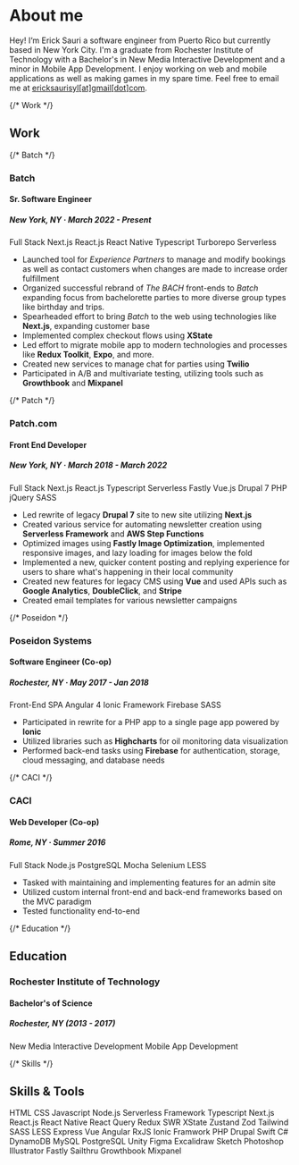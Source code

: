 
# About me

Hey! I&lsquo;m Erick Sauri a software engineer from Puerto Rico but
currently based in New York City. I'm a graduate from Rochester
Institute of Technology with a Bachelor's in New Media Interactive
Development and a minor in Mobile App Development. I enjoy working on
web and mobile applications as well as making games in my spare time.
Feel free to email me at <a href={PERSONAL_LINKS.email} target="_blank">ericksaurisyl[at]gmail[dot]com</a>.

{/* Work */}

## Work

{/* Batch */}

### Batch

#### Sr. Software Engineer

##### New York, NY &middot; March 2022 - Present

<TagList scrollable>
  <Tag>Full Stack</Tag>
  <Tag>Next.js</Tag>
  <Tag>React.js</Tag>
  <Tag>React Native</Tag>
  <Tag>Typescript</Tag>
  <Tag>Turborepo</Tag>
  <Tag>Serverless</Tag>
</TagList>

- Launched tool for _Experience Partners_ to manage and
modify bookings as well as contact customers when
changes are made to increase order fulfillment
- Organized successful rebrand of _The BACH_ front-ends to
_Batch_ expanding focus from bachelorette parties to more
diverse group types like birthday and trips.
- Spearheaded effort to bring _Batch_ to the web using technologies like **Next.js**, expanding customer base
- Implemented complex checkout flows using **XState**
- Led effort to migrate mobile app to modern technologies
and processes like **Redux Toolkit**, **Expo**, and more.
- Created new services to manage chat for parties using **Twilio**
- Participated in A/B and multivariate testing, utilizing tools such as **Growthbook** and **Mixpanel**

{/* Patch */}

### Patch.com

#### Front End Developer

##### New York, NY &middot; March 2018 - March 2022

<TagList scrollable>
  <Tag>Full Stack</Tag>
  <Tag>Next.js</Tag>
  <Tag>React.js</Tag>
  <Tag>Typescript</Tag>
  <Tag>Serverless</Tag>
  <Tag>Fastly</Tag>
  <Tag>Vue.js</Tag>
  <Tag>Drupal 7</Tag>
  <Tag>PHP</Tag>
  <Tag>jQuery</Tag>
  <Tag>SASS</Tag>
</TagList>

- Led rewrite of legacy **Drupal 7** site to new site utilizing **Next.js**
- Created various service for automating newsletter creation using **Serverless Framework** and **AWS Step Functions**
- Optimized images using **Fastly Image Optimization**, implemented responsive images, and lazy loading for images below the fold
- Implemented a new, quicker content posting and replying experience for users to share what's happening in their local community
- Created new features for legacy CMS using **Vue** and used APIs such as **Google Analytics**, **DoubleClick**, and **Stripe**
- Created email templates for various newsletter campaigns

{/* Poseidon */}

### Poseidon Systems

#### Software Engineer (Co-op)

##### Rochester, NY &middot; May 2017 - Jan 2018

<TagList scrollable>
  <Tag>Front-End</Tag>
  <Tag>SPA</Tag>
  <Tag>Angular 4</Tag>
  <Tag>Ionic Framework</Tag>
  <Tag>Firebase</Tag>
  <Tag>SASS</Tag>
</TagList>

- Participated in rewrite for a PHP app to a single page app powered by **Ionic**
- Utilized libraries such as **Highcharts** for oil monitoring data visualization
- Performed back-end tasks using **Firebase** for authentication, storage, cloud messaging, and database needs

{/* CACI */}

### CACI

#### Web Developer (Co-op)

##### Rome, NY &middot; Summer 2016

<TagList scrollable>
  <Tag>Full Stack</Tag>
  <Tag>Node.js</Tag>
  <Tag>PostgreSQL</Tag>
  <Tag>Mocha</Tag>
  <Tag>Selenium</Tag>
  <Tag>LESS</Tag>
</TagList>

- Tasked with maintaining and implementing features for an admin site
- Utilized custom internal front-end and back-end frameworks based on the MVC paradigm
- Tested functionality end-to-end

{/* Education */}

## Education

### Rochester Institute of Technology

#### Bachelor's of Science

##### Rochester, NY (2013 - 2017)

<TagList>
  <Tag>New Media Interactive Development</Tag>
  <Tag>Mobile App Development</Tag>
</TagList>

{/* Skills */}

## Skills &amp; Tools

<TagList scrollable={false}>
  <Tag>HTML</Tag>
  <Tag>CSS</Tag>
  <Tag>Javascript</Tag>
  <Tag>Node.js</Tag>
  <Tag>Serverless Framework</Tag>
  <Tag>Typescript</Tag>
  <Tag>Next.js</Tag>
  <Tag>React.js</Tag>
  <Tag>React Native</Tag>
  <Tag>React Query</Tag>
  <Tag>Redux</Tag>
  <Tag>SWR</Tag>
  <Tag>XState</Tag>
  <Tag>Zustand</Tag>
  <Tag>Zod</Tag>
  <Tag>Tailwind</Tag>
  <Tag>SASS</Tag>
  <Tag>LESS</Tag>
  <Tag>Express</Tag>
  <Tag>Vue</Tag>
  <Tag>Angular</Tag>
  <Tag>RxJS</Tag>
  <Tag>Ionic Framwork</Tag>
  <Tag>PHP</Tag>
  <Tag>Drupal</Tag>
  <Tag>Swift</Tag>
  <Tag>C#</Tag>
  <Tag>DynamoDB</Tag>
  <Tag>MySQL</Tag>
  <Tag>PostgreSQL</Tag>
  <Tag>Unity</Tag>
  <Tag>Figma</Tag>
  <Tag>Excalidraw</Tag>
  <Tag>Sketch</Tag>
  <Tag>Photoshop</Tag>
  <Tag>Illustrator</Tag>
  <Tag>Fastly</Tag>
  <Tag>Sailthru</Tag>
  <Tag>Growthbook</Tag>
  <Tag>Mixpanel</Tag>
</TagList>
